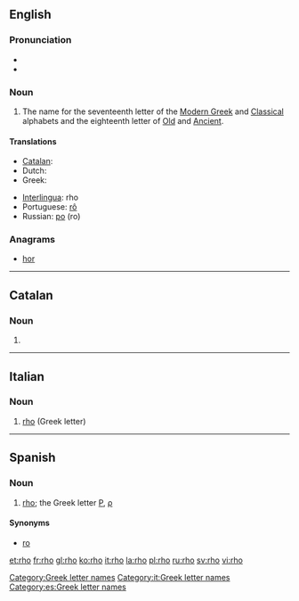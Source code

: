 ==English==
{{letter_disp2|pi|[[image:Greek_uc_rho.png|31px]][[image:Greek_lc_rho.png|27px]] |sigma|ρο|Ρ|ρ}}

===Pronunciation===
* {{audio|en-us-rho.ogg|Audio (US)}}
* {{rhymes|əʊ}}

===Noun===
{{en-noun}}

# The name for the seventeenth letter of the [[Modern Greek]] and [[Classical Greek|Classical]] alphabets and the eighteenth letter of [[Old Greek|Old]] and [[Ancient Greek|Ancient]].

====Translations====
{{trans-top|Ρ ρ}}
* [[Catalan]]: {{t-|ca|ro|f}}
* Dutch: {{t-|nl|rho|m|f}}
* Greek: {{t+|el|ρο|m}}
{{trans-mid}}
* [[Interlingua]]: rho
* Portuguese: [[rô]] {{m}}
* Russian: [[ро]] (ro)
{{trans-bottom}}

===Anagrams===
* [[hor#English|hor]] 

[[Category:Greek letter names]]

----

==Catalan==

===Noun===
{{ca-noun|f}}
# {{alternative spelling of|ro#Catalan|ro|lang=ca}}

----
==Italian==

===Noun===
{{wikipedia|lang=it}}
{{infl|it|noun}} {{m|f|inv}}

# [[#English|rho]] (Greek letter)

[[Category:it:Greek letter names]]

----

==Spanish==

===Noun===
{{es-noun-f}}

# [[rho]]; the Greek letter [[Ρ]], [[ρ]]

====Synonyms====
* [[ro]]

[[Category:es:Greek letter names]]

[[et:rho]]
[[fr:rho]]
[[gl:rho]]
[[ko:rho]]
[[it:rho]]
[[la:rho]]
[[pl:rho]]
[[ru:rho]]
[[sv:rho]]
[[vi:rho]]